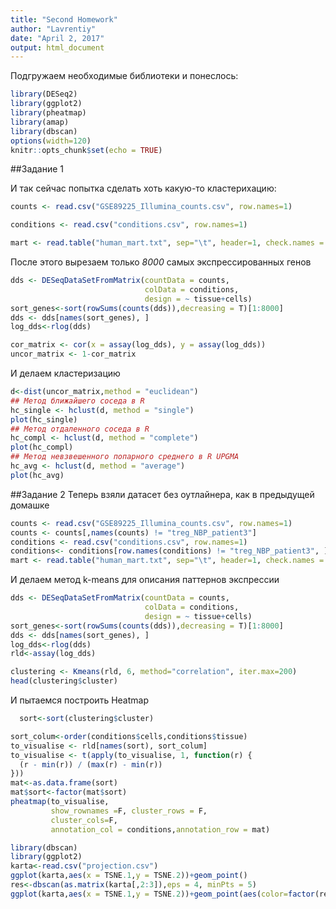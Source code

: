 ```yaml
---
title: "Second Homework"
author: "Lavrentiy"
date: "April 2, 2017"
output: html_document
---
```


Подгружаем необходимые библиотеки и понеслось:
```r
library(DESeq2)
library(ggplot2)
library(pheatmap)
library(amap)
library(dbscan)
options(width=120)
knitr::opts_chunk$set(echo = TRUE)
```

##Задание 1

И так сейчас попытка сделать хоть какую-то кластерихацию:
```r
counts <- read.csv("GSE89225_Illumina_counts.csv", row.names=1)

conditions <- read.csv("conditions.csv", row.names=1)

mart <- read.table("human_mart.txt", sep="\t", header=1, check.names = F)

```


После этого вырезаем только *8000* самых экспрессированных генов
```r
dds <- DESeqDataSetFromMatrix(countData = counts,
                              colData = conditions,
                              design = ~ tissue+cells)
sort_genes<-sort(rowSums(counts(dds)),decreasing = T)[1:8000]
dds <- dds[names(sort_genes), ]
log_dds<-rlog(dds)

cor_matrix <- cor(x = assay(log_dds), y = assay(log_dds))
uncor_matrix <- 1-cor_matrix
```

И делаем кластеризацию
```r
d<-dist(uncor_matrix,method = "euclidean")
## Метод ближайшего соседа в R
hc_single <- hclust(d, method = "single")
plot(hc_single)
## Метод отдаленного соседа в R
hc_compl <- hclust(d, method = "complete")
plot(hc_compl)
## Метод невзвешенного попарного среднего в R UPGMA
hc_avg <- hclust(d, method = "average")
plot(hc_avg)
```

##Задание 2
Теперь взяли датасет без оутлайнера, как в предыдущей домашке
```r
counts <- read.csv("GSE89225_Illumina_counts.csv", row.names=1)
counts <- counts[,names(counts) != "treg_NBP_patient3"]
conditions <- read.csv("conditions.csv", row.names=1)
conditions<- conditions[row.names(conditions) != "treg_NBP_patient3", ]#выкидываем оутлайнер
mart <- read.table("human_mart.txt", sep="\t", header=1, check.names = F)

```

И делаем метод k-means для описания паттернов экспрессии  
```r
dds <- DESeqDataSetFromMatrix(countData = counts,
                              colData = conditions,
                              design = ~ tissue+cells)
sort_genes<-sort(rowSums(counts(dds)),decreasing = T)[1:8000]
dds <- dds[names(sort_genes), ]
log_dds<-rlog(dds)
rld<-assay(log_dds)

clustering <- Kmeans(rld, 6, method="correlation", iter.max=200)
head(clustering$cluster)
```
И пытаемся построить Heatmap
```r
  sort<-sort(clustering$cluster)

sort_colum<-order(conditions$cells,conditions$tissue)
to_visualise <- rld[names(sort), sort_colum]
to_visualise <- t(apply(to_visualise, 1, function(r) {
  (r - min(r)) / (max(r) - min(r))
}))
mat<-as.data.frame(sort)
mat$sort<-factor(mat$sort)
pheatmap(to_visualise, 
         show_rownames =F, cluster_rows = F,
         cluster_cols=F,
         annotation_col = conditions,annotation_row = mat)
```


```r
library(dbscan)
library(ggplot2)
karta<-read.csv("projection.csv")
ggplot(karta,aes(x = TSNE.1,y = TSNE.2))+geom_point()
res<-dbscan(as.matrix(karta[,2:3]),eps = 4, minPts = 5)
ggplot(karta,aes(x = TSNE.1,y = TSNE.2))+geom_point(aes(color=factor(res$cluster)))
```
